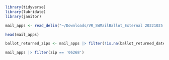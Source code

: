 ```r
library(tidyverse)
library(lubridate)
library(janitor)
```

```r
mail_apps <- read_delim("~/Downloads/VR_SWMailBallot_External 20221025.TXT", delim = '|') |> mutate(DateofBirth = mdy(DateofBirth), AppIssueDate = mdy(AppIssueDate), AppReturnDate = mdy(AppReturnDate), ElectionDate = mdy(ElectionDate)) |> mutate(zip = str_extract(CSZ, "[:digit:][:digit:][:digit:][:digit:][:digit:]")) |> clean_names() |> select(-x26)
```
```r
head(mail_apps)
```

```r
ballot_returned_zips <- mail_apps |> filter(!is.na(ballot_returned_date), !is.na(zip), zip != "00000") |> group_by(zip) |> summarize(count = n())
```

```r
mail_apps |> filter(zip == '06268')


```

